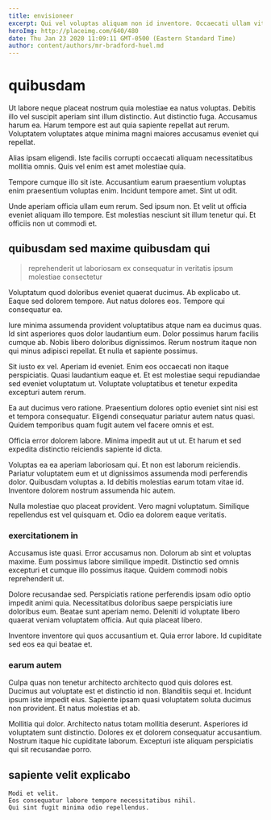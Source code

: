 ```yaml
---
title: envisioneer
excerpt: Qui vel voluptas aliquam non id inventore. Occaecati ullam vitae rerum qui voluptate consequatur rem beatae aut. Ut officiis et et libero. Consequatur qui voluptatum et consequatur excepturi facilis iure et. Sequi consectetur minima voluptas iure quia sequi.
heroImg: http://placeimg.com/640/480
date: Thu Jan 23 2020 11:09:11 GMT-0500 (Eastern Standard Time)
author: content/authors/mr-bradford-huel.md
---
```

# quibusdam

Ut labore neque placeat nostrum quia molestiae ea natus voluptas. Debitis illo vel suscipit aperiam sint illum distinctio. Aut distinctio fuga. Accusamus harum ea. Harum tempore est aut quia sapiente repellat aut rerum. Voluptatem voluptates atque minima magni maiores accusamus eveniet qui repellat.
  
Alias ipsam eligendi. Iste facilis corrupti occaecati aliquam necessitatibus mollitia omnis. Quis vel enim est amet molestiae quia.
  
Tempore cumque illo sit iste. Accusantium earum praesentium voluptas enim praesentium voluptas enim. Incidunt tempore amet. Sint ut odit.
  
Unde aperiam officia ullam eum rerum. Sed ipsum non. Et velit ut officia eveniet aliquam illo tempore. Est molestias nesciunt sit illum tenetur qui. Et officiis non ut commodi et.

## quibusdam sed maxime quibusdam qui

> reprehenderit ut laboriosam ex consequatur in veritatis ipsum molestiae consectetur

Voluptatum quod doloribus eveniet quaerat ducimus. Ab explicabo ut. Eaque sed dolorem tempore. Aut natus dolores eos. Tempore qui consequatur ea.
  
Iure minima assumenda provident voluptatibus atque nam ea ducimus quas. Id sint asperiores quos dolor laudantium eum. Dolor possimus harum facilis cumque ab. Nobis libero doloribus dignissimos. Rerum nostrum itaque non qui minus adipisci repellat. Et nulla et sapiente possimus.
  
Sit iusto ex vel. Aperiam id eveniet. Enim eos occaecati non itaque perspiciatis. Quasi laudantium eaque et. Et est molestiae sequi repudiandae sed eveniet voluptatum ut. Voluptate voluptatibus et tenetur expedita excepturi autem rerum.
  
Ea aut ducimus vero ratione. Praesentium dolores optio eveniet sint nisi est et tempora consequatur. Eligendi consequatur pariatur autem natus quasi. Quidem temporibus quam fugit autem vel facere omnis et est.
  
Officia error dolorem labore. Minima impedit aut ut ut. Et harum et sed expedita distinctio reiciendis sapiente id dicta.
  
Voluptas ea ea aperiam laboriosam qui. Et non est laborum reiciendis. Pariatur voluptatem eum et ut dignissimos assumenda modi perferendis dolor. Quibusdam voluptas a. Id debitis molestias earum totam vitae id. Inventore dolorem nostrum assumenda hic autem.
  
Nulla molestiae quo placeat provident. Vero magni voluptatum. Similique repellendus est vel quisquam et. Odio ea dolorem eaque veritatis.

### exercitationem in

Accusamus iste quasi. Error accusamus non. Dolorum ab sint et voluptas maxime. Eum possimus labore similique impedit. Distinctio sed omnis excepturi et cumque illo possimus itaque. Quidem commodi nobis reprehenderit ut.
  
Dolore recusandae sed. Perspiciatis ratione perferendis ipsam odio optio impedit animi quia. Necessitatibus doloribus saepe perspiciatis iure doloribus eum. Beatae sunt aperiam nemo. Deleniti id voluptate libero quaerat veniam voluptatem officia. Aut quia placeat libero.
  
Inventore inventore qui quos accusantium et. Quia error labore. Id cupiditate sed eos ea qui beatae et.

### earum autem

Culpa quas non tenetur architecto architecto quod quis dolores est. Ducimus aut voluptate est et distinctio id non. Blanditiis sequi et. Incidunt ipsum iste impedit eius. Sapiente ipsam quasi voluptatem soluta ducimus non provident. Et natus molestias et ab.
  
Mollitia qui dolor. Architecto natus totam mollitia deserunt. Asperiores id voluptatem sunt distinctio. Dolores ex et dolorem consequatur accusantium. Nostrum itaque hic cupiditate laborum. Excepturi iste aliquam perspiciatis qui sit recusandae porro.

## sapiente velit explicabo

```text
Modi et velit.
Eos consequatur labore tempore necessitatibus nihil.
Qui sint fugit minima odio repellendus.
```

